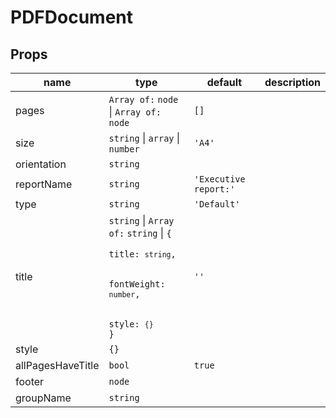 
# PDFDocument

## Props

|name|type|default|description|
|----|----|-------|-----------|
|pages|<code>Array of:</code> `node` &#124; <code>Array of:</code> `node`|`[]`||
|size|`string` &#124; `array` &#124; `number`|`'A4'`||
|orientation|`string`|||
|reportName|`string`|`'Executive report:'`||
|type|`string`|`'Default'`||
|title|`string` &#124; <code>Array of:</code> `string` &#124; <code>&#123;<br/><span className="default-prop-spacer"></span><span className="default-prop-spacer"></span><span className="default-prop-spacer"></span> title:  `string`, <br/><span className="default-prop-spacer"></span><span className="default-prop-spacer"></span><span className="default-prop-spacer"></span> fontWeight:  `number`, <br/><span className="default-prop-spacer"></span><span className="default-prop-spacer"></span><span className="default-prop-spacer"></span> style:  <code>&#123;&#125;</code><br />&#125;</code>|`''`||
|style|<code>&#123;&#125;</code>|||
|allPagesHaveTitle|`bool`|`true`||
|footer|`node`|||
|groupName|`string`|||



